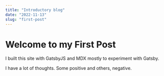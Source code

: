 ```yaml
---
title: "Introductory blog"
date: "2022-11-13"
slug: "first-post"
---
```


# Welcome to my First Post

I built this site with GatsbyJS and MDX mostly to experiment with Gatsby.

I have a lot of thoughts. Some positive and others, negative.
